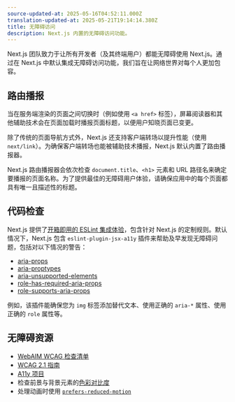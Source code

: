 ```yaml
---
source-updated-at: 2025-05-16T04:52:11.000Z
translation-updated-at: 2025-05-21T19:14:14.380Z
title: 无障碍访问
description: Next.js 内置的无障碍访问功能。
---
```


Next.js 团队致力于让所有开发者（及其终端用户）都能无障碍使用 Next.js。通过在 Next.js 中默认集成无障碍访问功能，我们旨在让网络世界对每个人更加包容。

## 路由播报

当在服务端渲染的页面之间切换时（例如使用 `<a href>` 标签），屏幕阅读器和其他辅助技术会在页面加载时播报页面标题，以便用户知晓页面已变更。

除了传统的页面导航方式外，Next.js 还支持客户端转场以提升性能（使用 `next/link`）。为确保客户端转场也能被辅助技术播报，Next.js 默认内置了路由播报器。

Next.js 路由播报器会依次检查 `document.title`、`<h1>` 元素和 URL 路径名来确定要播报的页面名称。为了提供最佳的无障碍用户体验，请确保应用中的每个页面都具有唯一且描述性的标题。

## 代码检查

Next.js 提供了[开箱即用的 ESLint 集成体验](/docs/pages/building-your-application/configuring/eslint)，包含针对 Next.js 的定制规则。默认情况下，Next.js 包含 `eslint-plugin-jsx-a11y` 插件来帮助及早发现无障碍问题，包括对以下情况的警告：

- [aria-props](https://github.com/jsx-eslint/eslint-plugin-jsx-a11y/blob/HEAD/docs/rules/aria-props.md?rgh-link-date=2021-06-04T02%3A10%3A36Z)
- [aria-proptypes](https://github.com/jsx-eslint/eslint-plugin-jsx-a11y/blob/HEAD/docs/rules/aria-proptypes.md?rgh-link-date=2021-06-04T02%3A10%3A36Z)
- [aria-unsupported-elements](https://github.com/jsx-eslint/eslint-plugin-jsx-a11y/blob/HEAD/docs/rules/aria-unsupported-elements.md?rgh-link-date=2021-06-04T02%3A10%3A36Z)
- [role-has-required-aria-props](https://github.com/jsx-eslint/eslint-plugin-jsx-a11y/blob/HEAD/docs/rules/role-has-required-aria-props.md?rgh-link-date=2021-06-04T02%3A10%3A36Z)
- [role-supports-aria-props](https://github.com/jsx-eslint/eslint-plugin-jsx-a11y/blob/HEAD/docs/rules/role-supports-aria-props.md?rgh-link-date=2021-06-04T02%3A10%3A36Z)

例如，该插件能确保您为 `img` 标签添加替代文本、使用正确的 `aria-*` 属性、使用正确的 `role` 属性等。

## 无障碍资源

- [WebAIM WCAG 检查清单](https://webaim.org/standards/wcag/checklist)
- [WCAG 2.1 指南](https://www.w3.org/TR/WCAG21/)
- [A11y 项目](https://www.a11yproject.com/)
- 检查前景与背景元素的[色彩对比度](https://developer.mozilla.org/docs/Web/Accessibility/Understanding_WCAG/Perceivable/Color_contrast)
- 处理动画时使用 [`prefers-reduced-motion`](https://web.dev/prefers-reduced-motion/)